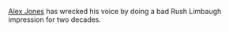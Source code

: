 {{ExternalRedirect}}

[[Alex Jones]] has wrecked his voice by doing a bad Rush Limbaugh impression for two decades.
